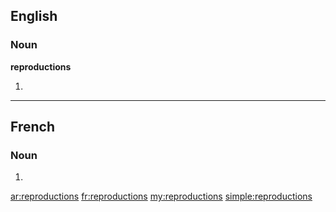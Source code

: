 ==English==

===Noun===
'''reproductions'''

# {{plural of|reproduction}}

----

==French==

===Noun===
{{head|fr|plural}} {{f|p}}

# {{plural of|reproduction|lang=fr}}

[[ar:reproductions]]
[[fr:reproductions]]
[[my:reproductions]]
[[simple:reproductions]]